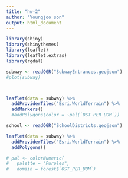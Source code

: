 ```yaml
---
title: "hw-2"
author: "Youngjoo son"
output: html_document
---
```


```r
library(shiny)
library(shinythemes)
library(leaflet)
library(leaflet.extras)
library(rgdal)
```

```r
subway <- readOGR("SubwayEntrances.geojson")
#plot(subway)



leaflet(data = subway) %>%
  addProviderTiles("Esri.WorldTerrain") %>%
  addMarkers()
  #addPolygons(color = ~pal(`OST_PER_UOM`)) 
```

```r
school <- readOGR("SchoolDistricts.geojson")

leaflet(data = subway) %>%
  addProviderTiles("Esri.WorldTerrain") %>%
  addPolygons()

# pal <- colorNumeric(
#   palette = "Purples",
#   domain = forest$`OST_PER_UOM`)
```

